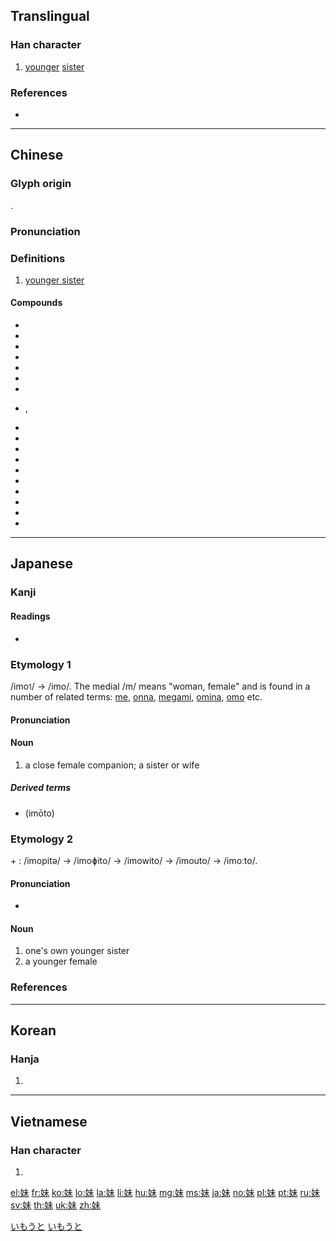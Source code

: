 {{also|妺}}
==Translingual==

===Han character===
{{Han char|rn=38|rad=女|as=05|sn=8|four=45490|canj=VJD|ids=⿰女未}}

# [[younger]] [[sister]]

===References===
* {{Han ref|kx=0257.280|dkj=06138|dj=0522.230|hdz=21034.060|uh=59B9}}

----

==Chinese==
{{zh-forms}}

===Glyph origin===
{{Han etym}}
{{Han compound|女|未|c1=s|c2=p|t1=female, woman|ls=psc}}.

===Pronunciation===
{{zh-pron
|m=mèi
|c=mui6,mui6-1,mui6-2
|h=pfs=moi
|md=
|mn=bē/mōe
|w=
|mc=y
|oc=y
|cat=n
}}

===Definitions===
{{zh-hanzi}}

# [[younger sister]]

====Compounds====
* {{zh-l|妹子}}
* {{zh-l|妹妹|younger sister}}
* {{zh-l|姐妹|sisters}}
* {{zh-l|姊妹|sisters}}
* {{zh-l|小妹|{{qualifier|Min Nan}} younger sister}}
* {{zh-l|你妹|{{qualifier|Mandarin}} my arse}}
* {{zh-l|細妹|{{qualifier|dialectal}} younger sister}}
* {{zh-l|伊妹}}, {{zh-l|伊妹兒|{{qualifier|humourous|obsolete}} email}}
* {{zh-l|表妹}}
* {{zh-l|妹夫}}
* {{zh-l|堂妹}}
* {{zh-l|妹紙}}
* {{zh-l|鬼妹|{{qualifier|Cantonese}} a Caucasian girl}}
* {{zh-l|歸妹}}
* {{zh-l|辣妹|a hot babe}}
* {{zh-l|阿妹|{{qualifier|Wu}} younger sister}}
* {{zh-l|兄弟姐妹|brothers and sisters}}
* {{zh-l|架妹}}

----

==Japanese==

===Kanji===
{{ja-kanji|grade=2|rs=女05}}

====Readings====
* {{ja-readings
|on=[[まい]] (mai)
|kun=[[いもうと]] (imouto), [[いも]] (imo)}}

===Etymology 1===
/imo<small>1</small>/ → /imo/. The medial /m/ means "woman, female" and is found in a number of related terms: [[女|me]], [[女|onna]], [[女神|megami]], [[嫗|omina]], [[母|omo]] etc.

====Pronunciation====
{{ja-pron|いも|acc=1|acc_ref=SMK2}}

====Noun====
{{ja-noun|いも}}

# a close female companion; a sister or wife

=====Derived terms=====
* {{l|ja|妹}} (imōto)

===Etymology 2===
{{m|ja|妹|tr=imo<small>1</small>}} + {{m|ja|人|tr=hi<small>1</small>to<small>2</small>|person}}: /imopitə/ → /imoɸito/ → /imowito/ → /imouto/ → /imoːto/.

====Pronunciation====
* {{ja-pron|いもうと|y=k|acc=4|acc_ref=SMK2,NHK}}

====Noun====
{{ja-noun|いもうと}}

# one's own younger sister
# a younger female

===References===
<references/>

[[Category:Japanese basic words|いもうと]]
[[Category:ja:Family|いもうと]]

----

==Korean==

===Hanja===
{{ko-hanja|hangeul=매|rv=mae|mr=mae}}

# {{defn|lang=ko|sort=女05}}

----

==Vietnamese==

===Han character===
{{vi-hantu|[[muội]]|rs=女05}}

# {{defn|lang=vi|sort=女05}}

[[el:妹]]
[[fr:妹]]
[[ko:妹]]
[[lo:妹]]
[[la:妹]]
[[li:妹]]
[[hu:妹]]
[[mg:妹]]
[[ms:妹]]
[[ja:妹]]
[[no:妹]]
[[pl:妹]]
[[pt:妹]]
[[ru:妹]]
[[sv:妹]]
[[th:妹]]
[[uk:妹]]
[[zh:妹]]